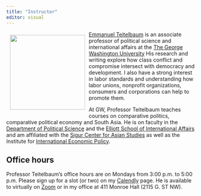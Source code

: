 ```yaml
---
title: "Instructor"
editor: visual
---
```


![](images/teitelbaum2.jpg){style="float:left;padding: 10px 10px 10px 10px;"
fig-alt="Headshot of Professor Teitelbaum" width="200"}

[Emmanuel Teitelbaum](https://www.emmanuelteitelbaum.com/) is an
associate professor of political science and international affairs at
the [The George Washington University](https://www.gwu.edu/) His
research and writing explore how class conflict and compromise intersect
with democracy and development. I also have a strong interest in labor
standards and understanding how labor unions, nonprofit organizations,
consumers and corporations can help to promote them.

At GW, Professor Teitelbaum teaches courses on comparative politics,
comparative political economy and South Asia. He is on faculty in the
[Department of Political
Science](https://politicalscience.columbian.gwu.edu/) and the [Elliott
School of International Affairs](https://elliott.gwu.edu/) and am
affiliated with the [Sigur Center for Asian
Studies](https://sigur.elliott.gwu.edu/) as well as the Institute for
[International Economic Policy](https://iiep.gwu.edu/).

## Office hours

Professor Teitelbaum's office hours are on Mondays from 3:00 p.m. to
5:00 p.m. Please sign up for a slot (or two) on my
[Calendly](ttps://gwu-edu.zoom.us/my/emmanuel.teitelbaum) page. He is
available to virtually on
[Zoom](https://gwu-edu.zoom.us/my/emmanuel.teitelbaum) or in my office
at 411 Monroe Hall (2115 G. ST NW).

